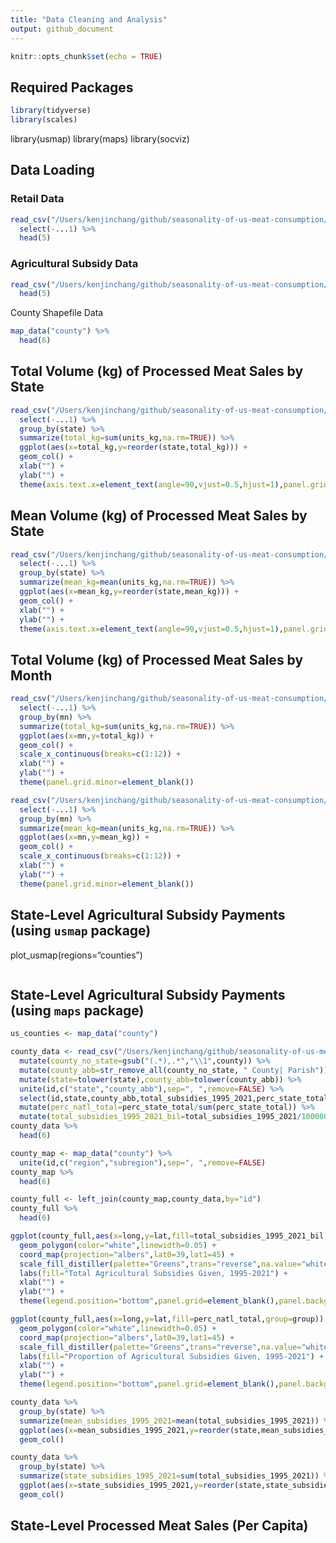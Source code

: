```yaml
---
title: "Data Cleaning and Analysis"
output: github_document
---
```


```r
knitr::opts_chunk$set(echo = TRUE)
```

## Required Packages

```r
library(tidyverse)
library(scales)
```

library(usmap)
library(maps)
library(socviz)

## Data Loading

### Retail Data

```r
read_csv("/Users/kenjinchang/github/seasonality-of-us-meat-consumption/data/st_proc_mn_wtfix_abb.csv.gz") %>%
  select(-...1) %>%
  head(5)
```

### Agricultural Subsidy Data

```r
read_csv("/Users/kenjinchang/github/seasonality-of-us-meat-consumption/data/county_data.csv") %>%
  head(5)
```

County Shapefile Data

```r
map_data("county") %>%
  head(6)
```

## Total Volume (kg) of Processed Meat Sales by State

```r
read_csv("/Users/kenjinchang/github/seasonality-of-us-meat-consumption/data/st_proc_mn_wtfix_abb.csv.gz") %>%
  select(-...1) %>%
  group_by(state) %>%
  summarize(total_kg=sum(units_kg,na.rm=TRUE)) %>% 
  ggplot(aes(x=total_kg,y=reorder(state,total_kg))) + 
  geom_col() + 
  xlab("") + 
  ylab("") +
  theme(axis.text.x=element_text(angle=90,vjust=0.5,hjust=1),panel.grid.minor=element_blank())
```

## Mean Volume (kg) of Processed Meat Sales by State

```r
read_csv("/Users/kenjinchang/github/seasonality-of-us-meat-consumption/data/st_proc_mn_wtfix_abb.csv.gz") %>%
  select(-...1) %>%
  group_by(state) %>%
  summarize(mean_kg=mean(units_kg,na.rm=TRUE)) %>% 
  ggplot(aes(x=mean_kg,y=reorder(state,mean_kg))) + 
  geom_col() + 
  xlab("") + 
  ylab("") +
  theme(axis.text.x=element_text(angle=90,vjust=0.5,hjust=1),panel.grid.minor=element_blank())
```

## Total Volume (kg) of Processed Meat Sales by Month

```r
read_csv("/Users/kenjinchang/github/seasonality-of-us-meat-consumption/data/st_proc_mn_wtfix_abb.csv.gz") %>%
  select(-...1) %>%
  group_by(mn) %>%
  summarize(total_kg=sum(units_kg,na.rm=TRUE)) %>% 
  ggplot(aes(x=mn,y=total_kg)) + 
  geom_col() + 
  scale_x_continuous(breaks=c(1:12)) +
  xlab("") + 
  ylab("") +
  theme(panel.grid.minor=element_blank())
```

```r
read_csv("/Users/kenjinchang/github/seasonality-of-us-meat-consumption/data/st_proc_mn_wtfix_abb.csv.gz") %>%
  select(-...1) %>%
  group_by(mn) %>%
  summarize(mean_kg=mean(units_kg,na.rm=TRUE)) %>% 
  ggplot(aes(x=mn,y=mean_kg)) + 
  geom_col() + 
  scale_x_continuous(breaks=c(1:12)) +
  xlab("") + 
  ylab("") +
  theme(panel.grid.minor=element_blank())
```

## State-Level Agricultural Subsidy Payments (using `usmap` package)

plot_usmap(regions="counties")

```r

```
## State-Level Agricultural Subsidy Payments (using `maps` package)

```r
us_counties <- map_data("county")
```

```r
county_data <- read_csv("/Users/kenjinchang/github/seasonality-of-us-meat-consumption/data/county_data.csv") %>%
  mutate(county_no_state=gsub("(.*),.*","\\1",county)) %>%
  mutate(county_abb=str_remove_all(county_no_state, " County| Parish")) %>%
  mutate(state=tolower(state),county_abb=tolower(county_abb)) %>%
  unite(id,c("state","county_abb"),sep=", ",remove=FALSE) %>%
  select(id,state,county_abb,total_subsidies_1995_2021,perc_state_total) %>%
  mutate(perc_natl_total=perc_state_total/sum(perc_state_total)) %>%
  mutate(total_subsidies_1995_2021_bil=total_subsidies_1995_2021/1000000000)
county_data %>%
  head(6)
```

```r
county_map <- map_data("county") %>%
  unite(id,c("region","subregion"),sep=", ",remove=FALSE)
county_map %>%
  head(6)
```


```r
county_full <- left_join(county_map,county_data,by="id")
county_full %>%
  head(6)
```

```r
ggplot(county_full,aes(x=long,y=lat,fill=total_subsidies_1995_2021_bil,group=group)) + 
  geom_polygon(color="white",linewidth=0.05) +
  coord_map(projection="albers",lat0=39,lat1=45) + 
  scale_fill_distiller(palette="Greens",trans="reverse",na.value="white") +
  labs(fill="Total Agricultural Subsidies Given, 1995-2021") +
  xlab("") + 
  ylab("") +
  theme(legend.position="bottom",panel.grid=element_blank(),panel.background=element_blank(),axis.text=element_blank(),axis.ticks=element_blank())
```
```r
ggplot(county_full,aes(x=long,y=lat,fill=perc_natl_total,group=group)) + 
  geom_polygon(color="white",linewidth=0.05) +
  coord_map(projection="albers",lat0=39,lat1=45) + 
  scale_fill_distiller(palette="Greens",trans="reverse",na.value="white",labels=percent) +
  labs(fill="Proportion of Agricultural Subsidies Given, 1995-2021") +
  xlab("") + 
  ylab("") +
  theme(legend.position="bottom",panel.grid=element_blank(),panel.background=element_blank(),axis.text=element_blank(),axis.ticks=element_blank())
```

```r
county_data %>%
  group_by(state) %>%
  summarize(mean_subsidies_1995_2021=mean(total_subsidies_1995_2021)) %>%
  ggplot(aes(x=mean_subsidies_1995_2021,y=reorder(state,mean_subsidies_1995_2021))) + 
  geom_col()
```

```r
county_data %>%
  group_by(state) %>%
  summarize(state_subsidies_1995_2021=sum(total_subsidies_1995_2021)) %>%
  ggplot(aes(x=state_subsidies_1995_2021,y=reorder(state,state_subsidies_1995_2021))) + 
  geom_col()
```

## State-Level Processed Meat Sales (Per Capita)


